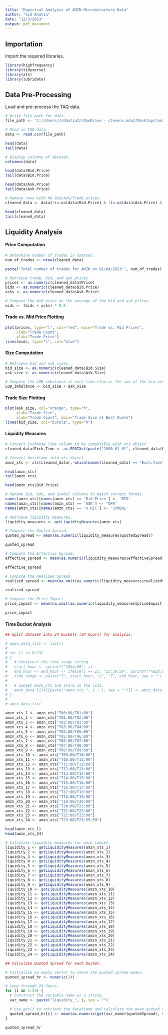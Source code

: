 ```yaml
---
title: "Empirical Analysis of AMZN Microstructure Data"
author: "Sid Bhatia"
date: "12/3/2023"
output: pdf_document
---
```


## Importation

Import the required libraries.

```r
library(highfrequency)
library(tidyverse)
library(xts)
library(lubridate)
```

## Data Pre-Processing

Load and pre-process the TAQ data.

```r
# Write file path for data.
file_path <- 'C://Users//sbhatia2//OneDrive - stevens.edu//Desktop//amzn_tick_history_01_04_2023.csv'

# Read in TAQ data.
data <- read.csv(file_path)

head(data)
tail(data)

# Display columns of dataset.
colnames(data)

head(data$Bid.Price)
tail(data$Bid.Price)

head(data$Ask.Price)
tail(data$Ask.Price)

# Remove rows with NA Bid/Ask/Trade prices.
cleaned_data <- data[!is.na(data$Bid.Price) & !is.na(data$Ask.Price) & !is.na(data$Price), ]

head(cleaned_data)
tail(cleaned_data)
```

## Liquidity Analysis

#### Price Computation

```r
# Determine number of trades in dataset.
num_of_trades <- nrow(cleaned_data)

paste("Total number of trades for AMZN on 01/04/2023:", num_of_trades)

# Retrieve trade, bid, and ask prices.
prices <- as.numeric(cleaned_data$Price)
bids <- as.numeric(cleaned_data$Bid.Price)
asks <- as.numeric(cleaned_data$Ask.Price)

# Compute the mid price as the average of the bid and ask prices.
mids <- (bids + asks) * 0.5
```

#### Trade vs. Mid Price Plotting

```r
plot(prices, type="l", col="red", main="Trade vs. Mid Prices", 
     xlab="Trade Count",
     ylab="Trade Price")
lines(mids, type="l", col="blue")
```

#### Size Computation

```r
# Retrieve bid and ask sizes.
bid_size <- as.numeric(cleaned_data$Bid.Size)
ask_size <- as.numeric(cleaned_data$Ask.Size)

# Compute the LOB imbalance at each time step as the sum of the bid and ask sizes.
LOB_imbalance <- bid_size + ask_size
```

#### Trade Size Plotting

```r
plot(ask_size, col="orange", type="h", 
     ylab="Trade Size", 
     xlab="Trade Count", main="Trade Size at Best Quote")
lines(bid_size, col="purple", type="h")
```

#### Liquidity Measures

```r
# Convert Exchange Time column to be compatible with xts object.
cleaned_data$Exch.Time <- as.POSIXct(paste("2000-01-01", cleaned_data$Exch.Time))

# Convert dataframe into xts object.
amzn_xts <- xts(cleaned_data[,-which(names(cleaned_data) == "Exch.Time")], order.by = cleaned_data$Exch.Time)

head(amzn_xts)
tail(amzn_xts)

head(amzn_xts$Bid.Price)

# Rename Bid, Ask, and Symbol columns to match correct format.
names(amzn_xts)[names(amzn_xts) == 'Bid.Price'] <- 'BID'
names(amzn_xts)[names(amzn_xts) == 'ASK'] <- 'OFR'
names(amzn_xts)[names(amzn_xts) == 'X.RIC'] <- 'SYMBOL'

# Retrieve liquidity measures.
liquidity_measures <- getLiquidityMeasures(amzn_xts)

# Compute the Quoted Spread.
quoted_spread <- mean(as.numeric(liquidity_measures$quotedSpread))

quoted_spread

# Compute the Effective Spread.
effective_spread <- mean(as.numeric(liquidity_measures$effectiveSpread))

effective_spread

# Compute the Realized Spread.
realized_spread <- mean(na.omit(as.numeric(liquidity_measures$realizedSpread)))

realized_spread

# Compute the Price Impact.
price_impact <- mean(na.omit(as.numeric(liquidity_measures$priceImpact)))

price_impact
```

#### Time Bucket Analysis

```r
## Split dataset into 24 buckets (24 hours) for analysis.

# amzn_data_list <- list()
# 
# for (i in 0:23)
# {
#   # Construct the time range string.
#   start_hour <- sprintf("%02d:00", i)
#   end_hour <- end_hour <- ifelse(i == 23, "23:59:59", sprintf("%02d:00", i + 1))
#   time_range <- paste("T", start_hour, "/", "T", end_hour, sep = "")
#   
#   # Subset amzn_xts and store in the list.
#   amzn_data_list[[paste("amzn_xts_", i + 1, sep = "")]] <- amzn_data_list[time_range]
# }
# 
# amzn_data_list

amzn_xts_1 <- amzn_xts["T00:00/T01:00"]
amzn_xts_2 <- amzn_xts["T01:00/T02:00"]
amzn_xts_3 <- amzn_xts["T02:00/T03:00"]
amzn_xts_4 <- amzn_xts["T03:00/T04:00"]
amzn_xts_5 <- amzn_xts["T04:00/T05:00"]
amzn_xts_6 <- amzn_xts["T05:00/T06:00"]
amzn_xts_7 <- amzn_xts["T06:00/T07:00"]
amzn_xts_8 <- amzn_xts["T07:00/T08:00"]
amzn_xts_9 <- amzn_xts["T08:00/T09:00"]
amzn_xts_10 <- amzn_xts["T09:00/T10:00"]
amzn_xts_11 <- amzn_xts["T10:00/T11:00"]
amzn_xts_12 <- amzn_xts["T11:00/T12:00"]
amzn_xts_13 <- amzn_xts["T12:00/T13:00"]
amzn_xts_14 <- amzn_xts["T13:00/T14:00"]
amzn_xts_15 <- amzn_xts["T14:00/T15:00"]
amzn_xts_16 <- amzn_xts["T15:00/T16:00"]
amzn_xts_17 <- amzn_xts["T16:00/T17:00"]
amzn_xts_18 <- amzn_xts["T17:00/T18:00"]
amzn_xts_19 <- amzn_xts["T18:00/T19:00"]
amzn_xts_20 <- amzn_xts["T19:00/T20:00"]
amzn_xts_21 <- amzn_xts["T20:00/T21:00"]
amzn_xts_22 <- amzn_xts["T21:00/T22:00"]
amzn_xts_23 <- amzn_xts["T22:00/T23:00"]
amzn_xts_24 <- amzn_xts["T23:00/T23:59:59"]

head(amzn_xts_1)
head(amzn_xts_24)
```

```r
# Calculate liquidity measures for each subset.
liquidity_1 <- getLiquidityMeasures(amzn_xts_1)
liquidity_2 <- getLiquidityMeasures(amzn_xts_2)
liquidity_3 <- getLiquidityMeasures(amzn_xts_3)
liquidity_4 <- getLiquidityMeasures(amzn_xts_4)
liquidity_5 <- getLiquidityMeasures(amzn_xts_5)
liquidity_6 <- getLiquidityMeasures(amzn_xts_6)
liquidity_7 <- getLiquidityMeasures(amzn_xts_7)
liquidity_8 <- getLiquidityMeasures(amzn_xts_8)
liquidity_9 <- getLiquidityMeasures(amzn_xts_9)
liquidity_10 <- getLiquidityMeasures(amzn_xts_10)
liquidity_11 <- getLiquidityMeasures(amzn_xts_11)
liquidity_12 <- getLiquidityMeasures(amzn_xts_12)
liquidity_13 <- getLiquidityMeasures(amzn_xts_13)
liquidity_14 <- getLiquidityMeasures(amzn_xts_14)
liquidity_15 <- getLiquidityMeasures(amzn_xts_15)
liquidity_16 <- getLiquidityMeasures(amzn_xts_16)
liquidity_17 <- getLiquidityMeasures(amzn_xts_17)
liquidity_18 <- getLiquidityMeasures(amzn_xts_18)
liquidity_19 <- getLiquidityMeasures(amzn_xts_19)
liquidity_20 <- getLiquidityMeasures(amzn_xts_20)
liquidity_21 <- getLiquidityMeasures(amzn_xts_21)
liquidity_22 <- getLiquidityMeasures(amzn_xts_22)
liquidity_23 <- getLiquidityMeasures(amzn_xts_23)
liquidity_24 <- getLiquidityMeasures(amzn_xts_24)
```

```r
## Calculate Quoted Spread for each bucket.

# Initialize an empty vector to store the quoted spread means.
quoted_spread_hr <- numeric(24)

# Loop through 24 hours.
for (i in 1:24) {
  # Construct the variable name as a string.
  var_name <- paste("liquidity_", i, sep = "")

  # Use get() to retrieve the dataframe and calculate the mean quoted spread.
  quoted_spread_hr[i] <- mean(as.numeric(get(var_name)$quotedSpread), na.rm = TRUE)
}

quoted_spread_hr
```